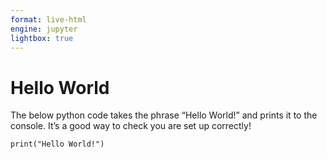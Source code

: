 ```yaml
---
format: live-html
engine: jupyter
lightbox: true
---
```


# Hello World

The below python code takes the phrase "Hello World!" and prints it to the console. It's a good way to check you are set up correctly! 

```pyodide
print("Hello World!")
```